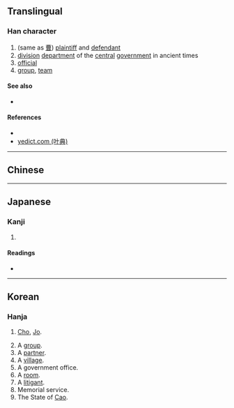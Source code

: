 {{character info/new}}
==Translingual==

===Han character===
{{Han char|rn=73|rad=曰|as=06|sn=10|four=|canj=YWA|ids=⿱𤰔曰}}

# (same as [[曹]]) [[plaintiff]] and [[defendant]]
# [[division]] [[department]] of the [[central]] [[government]] in ancient times
# [[official]]
# [[group]], [[team]]

====See also====
* {{l|mul|曹}} <!-- graphically similar -->

====References====
* {{Han ref|kx=0503.011|hdz=21506.050|uh=66FA|ud=26362}}
* [http://yedict.com/htm/66/66FA.htm yedict.com (叶典)]

----

==Chinese==
{{zh-see|曹|v}}

----

==Japanese==

===Kanji===
{{ja-kanji|grade=|rs=曰06}}

# {{defn|lang=ja|sort=曰06}}

====Readings====
* {{ja-readings|on=[[そう]] (sō)|kun=[[つかさ]] (tsukasa), [[ともがら]] (tomogara), [[へや]] (heya)}}

----

==Korean==

===Hanja===
{{ko-hanja|hangeul=조|eumhun=[[성씨]], [[무리]]|rv=jo|mr=cho|y=co|ehrv=seongssi, muri|ehmr=sôngssi, muri|ehy=sengssi, mwuli}}

# {{surname|lang=ko}} [[Cho]], [[Jo]].
# A [[group]].
# A [[partner]].
# A [[village]].
# A government office.
# A [[room]].
# A [[litigant]].
# Memorial service.
# The State of [[Cao]].